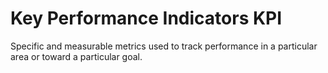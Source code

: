 # Key Performance Indicators KPI

Specific and measurable metrics used to track performance in a particular area or toward a particular goal.
